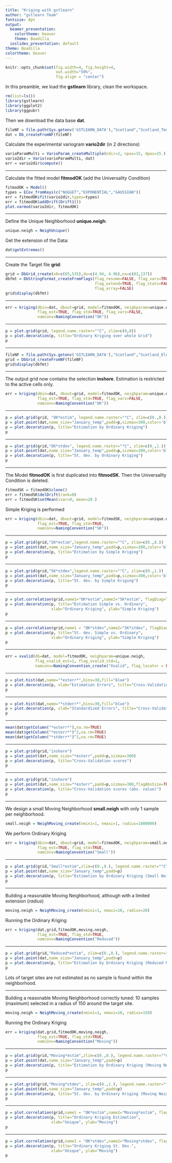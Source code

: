 ```yaml
---
title: "Kriging with gstlearn"
author: "gstlearn Team"
fontsize: 8pt
output:
  beamer_presentation:
    colortheme: beaver
    theme: Boadilla
  ioslides_presentation: default
theme: Boadilla
colortheme: beaver
---
```


```r
knitr::opts_chunk$set(fig.width=4, fig.height=4, 
                      out.width="50%",
                      fig.align = "center") 
```


\frametitle{Preamble}

In this preamble, we load the **gstlearn** library, clean the workspace.

```r
rm(list=ls())
library(gstlearn)
library(ggplot2)
library(ggpubr)
```

Then we download the data base **dat**.

```r
fileNF = file.path(Sys.getenv('GSTLEARN_DATA'),"Scotland","Scotland_Temperatures.NF")
dat = Db_createFromNF(fileNF)
```

Calculate the experimental variogram **vario2dir** (in 2 directions)

```r
varioParamMulti = VarioParam_createMultiple(ndir=2, npas=15, dpas=15.)
vario2dir = Vario(varioParamMulti, dat)
err = vario2dir$compute()
```

---

\frametitle{Experimental Variogram and fitted Model}

Calculate the fitted model **fitmodOK** (add the Universality Condition)

```r
fitmodOK = Model()
types = ECov_fromKeys(c("NUGGET","EXPONENTIAL","GAUSSIAN"))
err = fitmodOK$fit(vario2dir,types=types)
err = fitmodOK$addDrift(Drift1())
plot.varmod(vario2dir, fitmodOK)
```

---

\frametitle{Preparing the Environment}

Define the Unique Neighborhood **unique.neigh**:

```r
unique.neigh = NeighUnique()
```

Get the extension of the Data:

```r
dat$getExtremas()
```

---

\frametitle{Creating the Grid}

Create the Target file **grid**:

```r
grid = DbGrid_create(x0=c(65,535),dx=c(4.94, 4.96),nx=c(81,137))
dbfmt = DbStringFormat_createFromFlags(flag_resume=FALSE, flag_vars=TRUE,
                                       flag_extend=TRUE, flag_stats=FALSE,
                                       flag_array=FALSE)
grid$display(dbfmt)
```


---

\frametitle{Ordinary Kriging}

```r
err = kriging(dbin=dat, dbout=grid, model=fitmodOK, neighparam=unique.neigh,
              flag_est=TRUE, flag_std=TRUE, flag_varz=FALSE,
              namconv=NamingConvention("OK"))
```

---

\frametitle{Ordinary Kriging Estimation}

```r
p = plot.grid(grid, legend.name.raster="°C", zlim=c(0,8))
p = plot.decoration(p, title="Ordinary Kriging over whole Grid")
p
```

---

\frametitle{Reading the Elevation Grid}
  
```r
fileNF = file.path(Sys.getenv('GSTLEARN_DATA'),"Scotland","Scotland_Elevations.NF")
grid = DbGrid_createFromNF(fileNF)
grid$display(dbfmt)
```

---

\frametitle{Ordinary Kriging with selection}

The output grid now contains the selection **inshore**. 
Estimation is restricted to the active cells only.

```r
err = kriging(dbin=dat, dbout=grid, model=fitmodOK, neighparam=unique.neigh,
              flag_est=TRUE, flag_std=TRUE, flag_varz=FALSE,
              namconv=NamingConvention("OK"))
```

---

\frametitle{Ordinary Kriging - Estimation}

```r
p = plot.grid(grid, "OK*estim", legend.name.raster="°C", zlim=c(0.,8.))
p = plot.point(dat,name_size="January_temp",padd=p,sizmax=300,color='black')
p = plot.decoration(p, title="Estimation by Ordinary Kriging")
p
```

---

\frametitle{Ordinary Kriging - Standard Deviation}

```r
p = plot.grid(grid,"OK*stdev", legend.name.raster="°C", zlim=c(0.,1.))
p = plot.point(dat,name_size="January_temp",padd=p,sizmax=300,color='black')
p = plot.decoration(p, title="St. dev. by Ordinary Kriging")
p
```

--- 

\frametitle{Transforming the Model}

The Model **fitmodOK** is first duplicated into **fitmodSK**. Then the Universality Condition is deleted.

```r
fitmodSK = fitmodOK$clone()
err = fitmodSK$delDrift(rank=0)
err = fitmodSK$setMean(ivar=0, mean=20.)
```

Simple Kriging is performed

```r
err = kriging(dbin=dat, dbout=grid, model=fitmodSK, neighparam=unique.neigh,
              flag_est=TRUE, flag_std=TRUE, 
              namconv=NamingConvention("SK"))
```

--- 

\frametitle{Simple kriging - Estimation}

```r
p = plot.grid(grid,"SK*estim",legend.name.raster="°C", zlim=c(0.,8.))
p = plot.point(dat,name_size="January_temp",padd=p,sizmax=300,color='black')
p = plot.decoration(p, title="Estimation by Simple Kriging")
p
```

---

\frametitle{Simple kriging - Standard Deviation}

```r
p = plot.grid(grid,"SK*stdev",legend.name.raster="°C", zlim=c(0.,1.))
p = plot.point(dat,name_size="January_temp",padd=p,sizmax=300,color='black')
p = plot.decoration(p, title="St. dev. by Simple Kriging")
p
```

---

\frametitle{Comparing Ordinary and Simple Kriging - Estimations}

```r
p = plot.correlation(grid,name1="OK*estim",name2="SK*estim", flagDiag=TRUE)
p = plot.decoration(p, title="Estimation Simple vs. Ordinary", 
                    xlab="Ordinary Kriging", ylab="Simple Kriging")
p
```

---

\frametitle{Comparing Ordinary and Simple Kriging - St. dev.}

```r
p = plot.correlation(grid,name1 = "OK*stdev",name2="SK*stdev", flagDiag=TRUE)
p = plot.decoration(p, title="St. dev. Simple vs. Ordinary", 
                    xlab="Ordinary Kriging", ylab="Simple Kriging")
p
```

---

\frametitle{Cross-validation}


```r
err = xvalid(db=dat, model=fitmodOK, neighparam=unique.neigh, 
             flag_xvalid_est=1, flag_xvalid_std=1,  
             namconv=NamingConvention_create("Xvalid", flag_locator = FALSE))
```

---

\frametitle{Cross-validation - Histogram of Errors}

```r
p = plot.hist(dat,name="*esterr*",bins=30,fill="blue")
p = plot.decoration(p, xlab="Estimation Errors", title="Cross-Validation")
p
```
 
---
 
\frametitle{Cross-validation - Histogram of Standardized Errors}

```r
p = plot.hist(dat,name="*stderr*",bins=30,fill="blue")
p = plot.decoration(p, xlab="Standardized Errors", title="Cross-Validation")
p
```

---
 
\frametitle{Cross-validation Scores}

```r
mean(dat$getColumn("*esterr*"),na.rm=TRUE)
mean(dat$getColumn("*esterr*")^2,na.rm=TRUE)
mean(dat$getColumn("*stderr*")^2,na.rm=TRUE)
```

---

\frametitle{Cross-validation}

```r
p = plot.grid(grid,"inshore")
p = plot.point(dat,name_size="*esterr",padd=p,sizmax=300)
p = plot.decoration(p, title="Cross-Validation scores")
p
```

---

\frametitle{Cross-validation}

```r
p = plot.grid(grid,"inshore")
p = plot.point(dat,name_size="*esterr",padd=p,sizmax=300,flagAbsSize=TRUE)
p = plot.decoration(p, title="Cross-Validation scores (abs. value)")
p
```

---

\frametitle{Ordinary Kriging}

We design a small Moving Neighborhood **small.neigh** with only 1 sample per neighborhood.

```r
small.neigh = NeighMoving_create(nmini=1, nmaxi=1, radius=1000000)
```

We perform Ordinary Kriging 

```r
err = kriging(dbin=dat, dbout=grid, model=fitmodOK, neighparam=small.neigh,
              flag_est=TRUE, flag_std=TRUE, 
              namconv=NamingConvention("Small"))
```

---

\frametitle{Ordinary Kriging (Moving Neighborhood)}


```r
p = plot.grid(grid,"Small*estim",zlim=c(0.,8.), legend.name.raster="°C")
p = plot.point(dat,name_size="January_temp",padd=p)
p = plot.decoration(p, title="Estimation by Ordinary Kriging (Small Neigh.)")
p
```

---

\frametitle{Ordinary Kriging (Moving Neighborhood 1)}

Building a reasonable Moving Neighborhood, although with a limited extension (*radius*)

```r
moving.neigh = NeighMoving_create(nmini=1, nmaxi=10, radius=20)
```

Running the Ordinary Kriging

```r
err = kriging(dat,grid,fitmodOK,moving.neigh,
              flag_est=TRUE, flag_std=TRUE, 
              namconv=NamingConvention("Reduced"))
```

---

\frametitle{Ordinary Kriging (Moving Neighborhood 1)}

```r
p = plot.grid(grid,"Reduced*estim", zlim=c(0.,8.), legend.name.raster="°C")
p = plot.point(dat,name_size="January_temp",padd=p)
p = plot.decoration(p, title="Estimation by Ordinary Kriging (Reduced Moving Neigh.)")
p
```

Lots of target sites are not estimated as no sample is found within the neighborhood.

---

\frametitle{Ordinary Kriging (Moving Neighborhood 2)}

Building a reasonable Moving Neighborhood correctly tuned: 10 samples (maximum) selected in a radius of 150 around the target site.

```r
moving.neigh = NeighMoving_create(nmini=1, nmaxi=10, radius=150)
```

Running the Ordinary Kriging

```r
err = kriging(dat,grid,fitmodOK,moving.neigh,
              flag_est=TRUE, flag_std=TRUE, 
              namconv=NamingConvention("Moving"))
```

---

\frametitle{Ordinary Kriging (Moving Neighborhood 2)}

```r
p = plot.grid(grid,"Moving*estim",zlim=c(0.,8.), legend.name.raster="°C")
p = plot.point(dat,name_size="January_temp",padd=p)
p = plot.decoration(p, title="Estimation by Ordinary Kriging (Moving Neigh.)")
p
```

---

\frametitle{Ordinary Kriging (Moving Neighborhood 2)}

```r
p = plot.grid(grid,"Moving*stdev", zlim=c(0.,1.), legend.name.raster="°C")
p = plot.point(dat,name_size="January_temp",padd=p)
p = plot.decoration(p, title="St. dev. by Ordinary Kriging (Moving Neigh.)")
p
```

---

\frametitle{Comparing Unique and Moving Neighborhoods}

```r
p = plot.correlation(grid,name1 = "OK*estim",name2="Moving*estim", flagDiag=TRUE)
p = plot.decoration(p, title="Ordinary Kriging Estimation", 
                    xlab="Unique", ylab="Moving")
p
```

---

\frametitle{Comparing Unique and Moving Neighborhoods}

```r
p = plot.correlation(grid,name1 = "OK*stdev",name2="Moving*stdev", flagDiag=TRUE)
p = plot.decoration(p, title="Ordinary Kriging St. Dev.", 
                    xlab="Unique", ylab="Moving")
p
```
